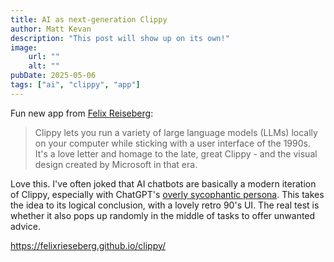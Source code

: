 ```yaml
---
title: AI as next-generation Clippy
author: Matt Kevan
description: "This post will show up on its own!"
image:
    url: ""
    alt: ""
pubDate: 2025-05-06
tags: ["ai", "clippy", "app"]
---
```

Fun new app from [Felix Reiseberg](https://felixrieseberg.github.io/clippy):

> Clippy lets you run a variety of large language models (LLMs) locally on your computer while sticking with a user interface of the 1990s. It's a love letter and homage to the late, great Clippy - and the visual design created by Microsoft in that era.

Love this. I've often joked that AI chatbots are basically a modern iteration of Clippy, especially with ChatGPT's [overly sycophantic persona](https://openai.com/index/sycophancy-in-gpt-4o/). This takes the idea to its logical conclusion, with a lovely retro 90's UI. The real test is whether it also pops up randomly in the middle of tasks to offer unwanted advice.

https://felixrieseberg.github.io/clippy/
